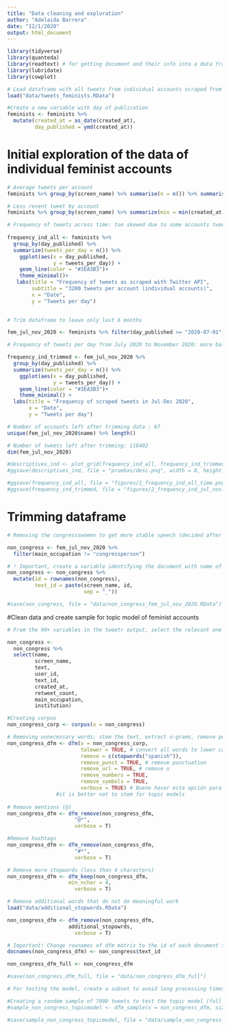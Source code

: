 ```yaml
---
title: "Data cleaning and exploration"
author: "Adelaida Barrera"
date: "12/1/2020"
output: html_document
---
```


```r
library(tidyverse)
library(quanteda)
library(readtext) # for getting document and their info into a data frame 
library(lubridate)
library(cowplot)
```

```r

# Load dataframe with all tweets from individual accounts scraped from twitter
load("data/tweets_feminists.RData")

#Create a new variable with day of publication
feminists <- feminists %>% 
  mutate(created_at = as_date(created_at),
         day_published = ymd(created_at)) 
```

# Initial exploration of the data of individual feminist accounts 

```r

# Average tweets per account 
feminists %>% group_by(screen_name) %>% summarise(n = n()) %>% summarise(avg_tweets = mean(n))

# Less recent tweet by account 
feminists %>% group_by(screen_name) %>% summarize(min = min(created_at)) %>% arrange(desc(min))

# Frequency of tweets across time: too skewed due to some accounts tweeting too little
 
frequency_ind_all <- feminists %>% 
  group_by(day_published) %>% 
  summarize(tweets_per_day = n()) %>% 
    ggplot(aes(x = day_published,
               y = tweets_per_day)) +
    geom_line(color = "#3EA3B3")+
    theme_minimal()+
   labs(title = "Frequency of tweets as scraped with Twitter API",
        subtitle = "3200 tweets per account (individual accounts)",
        x = "Date", 
        y = "Tweets per day")
       

# Trim dataframe to leave only last 6 months

fem_jul_nov_2020 <- feminists %>% filter(day_published >= "2020-07-01")       

# Frequency of tweets per day from July 2020 to November 2020: more balanced

frequency_ind_trimmed <- fem_jul_nov_2020 %>% 
  group_by(day_published) %>% 
  summarize(tweets_per_day = n()) %>% 
    ggplot(aes(x = day_published,
               y = tweets_per_day)) +
    geom_line(color = "#3EA3B3")+
    theme_minimal() +
  labs(title = "Frequency of scraped tweets in Jul-Dec 2020",
       x = "Date", 
       y = "Tweets per day")

# Number of accounts left after trimming data : 67 
unique(fem_jul_nov_2020$name) %>% length()

# Number of tweets left after trimming: 116402 
dim(fem_jul_nov_2020)

#descriptives_ind <- plot_grid(frequency_ind_all, frequency_ind_trimmed)
#ggsave(descriptives_ind, file = "pruebas/desc.png", width = 8, height = 4)

#ggsave(frequency_ind_all, file = "figures/1_frequency_ind_all_time.png", height = 3, width = 5)
#ggsave(frequency_ind_trimmed, file = "figures/2_frequency_ind_jul_nov.png", height = 3, width = 5)

```

# Trimming dataframe 
```r

# Removing the congressswomen to get more stable speech (decided after exploring with topic models)

non_congress <- fem_jul_nov_2020 %>%
  filter(main_occupation != "congressperson") 

# ! Important, create a variable identifying the document with name of user and number of tweet 
non_congress <- non_congress %>% 
  mutate(id = rownames(non_congress),
         text_id = paste(screen_name, id,
                         sep = "_"))

#save(non_congress, file = "data/non_congress_fem_jul_nov_2020.RData")
```

#Clean data and create sample for topic model of feminist accounts

```r

# From the 90+ variables in the tweetr output, select the relevant one for the analysis

non_congress <- 
  non_congress %>% 
  select(name, 
         screen_name, 
         text,
         user_id, 
         text_id,
         created_at, 
         retweet_count,
         main_occupation,
         institution)

#Creating corpus
non_congress_corp <- corpus(x = non_congress)

# Removing unnecessary words; stem the text, extract n-grams, remove punctuation, keep Twitter features…
non_congress_dfm <- dfm(x = non_congress_corp, 
                        tolower = TRUE, # convert all words to lower case 
                        remove = c(stopwords("spanish")),
                        remove_punct = TRUE, # remove punctuation
                        remove_url = TRUE, # remove u
                        remove_numbers = TRUE,
                        remove_symbols = TRUE,
                        verbose = TRUE) # Bueno hacer esta opción para ver que está haciendo el dfm.
                #it is better not to stem for topic models  
             
# Remove mentions (@)
non_congress_dfm <- dfm_remove(non_congress_dfm,
                      "@*",
                      verbose = T)

#Remove hashtags         
non_congress_dfm <- dfm_remove(non_congress_dfm,
                      "#*",
                      verbose = T)

# Remove more stopwords (less than 4 characters)
non_congress_dfm <- dfm_keep(non_congress_dfm,
                    min_nchar = 4,
                      verbose = T)

# Remove additional words that do not do meaningful work 
load("data/additional_stopwords.RData")

non_congress_dfm <- dfm_remove(non_congress_dfm,
                    additional_stopowrds,
                      verbose = T)

# Important! Change rownames of dfm matrix to the id of each document that includes name of author
docnames(non_congress_dfm) <- non_congress$text_id

non_congress_dfm_full <- non_congress_dfm

#save(non_congress_dfm_full, file = "data/non_congress_dfm_full")

```


```r

# For testing the model, create a subset to avoid long processing times. This was used to define number of topics. Later the model was run in the whole dfm.

#Creating a random sample of 7000 tweets to test the topic model (full dfm is too large)
#sample_non_congress_topicmodel <- dfm_sample(x = non_congress_dfm, size = 7000, margin = "documents")

#save(sample_non_congress_topicmodel, file = "data/sample_non_congress_topicmodel.Rdata")
```


